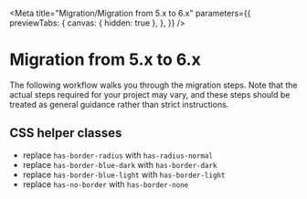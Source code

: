 
<Meta
  title="Migration/Migration from 5.x to 6.x"
  parameters={{
    previewTabs: {
      canvas: { hidden: true },
    },
  }}
/>

# Migration from 5.x to 6.x

The following workflow walks you through the migration steps.
Note that the actual steps required for your project may vary, and these steps should be treated as general guidance rather than strict instructions.

## CSS helper classes

- replace `has-border-radius` with `has-radius-normal`
- replace `has-border-blue-dark` with `has-border-dark`
- replace `has-border-blue-light` with `has-border-light`
- replace `has-no-border` with `has-border-none`

<bal-doc-github link="/stories/migration/05-migration-from-5x-to-6x.stories.mdx"></bal-doc-github>

